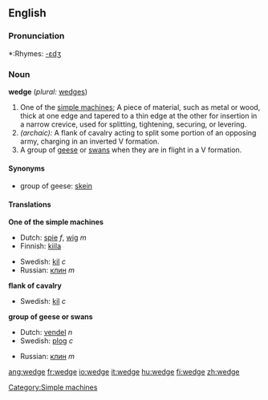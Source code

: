 ==English==

===Pronunciation===
*:Rhymes: [[Rhymes:English:-ɛdʒ|-ɛdʒ]]

=== Noun ===
'''wedge'''  (''plural:'' [[wedges]])
{{wikipedia}}
# One of the [[simple machine]]s; A piece of material, such as metal or wood, thick at one edge and tapered to a thin edge at the other for insertion in a narrow crevice, used for splitting, tightening, securing, or levering.
#''(archaic):'' A flank of cavalry acting to split some portion of an opposing army, charging in an inverted V formation.
# A group of [[goose|geese]] or [[swan]]s when they are in flight in a V formation.

==== Synonyms ====
*group of geese: [[skein]]

==== Translations ====
'''One of the simple machines'''
{{top}}
*Dutch: [[spie]] ''f'', [[wig]] ''m''
*Finnish: [[kiila]]
{{mid}}
*Swedish: [[kil]] ''c''
*Russian: [[клин]] ''m''
{{bottom}}

'''flank of cavalry'''
{{top}}
*Swedish: [[kil]] ''c''
{{bottom}}

'''group of geese or swans'''
{{top}}
*Dutch: [[vendel]] ''n''
*Swedish: [[plog]] ''c''
{{mid}}
*Russian: [[клин]] ''m''
{{bottom}}

[[Category:Simple machines]]

[[ang:wedge]]
[[fr:wedge]]
[[io:wedge]]
[[it:wedge]]
[[hu:wedge]]
[[fi:wedge]]
[[zh:wedge]]